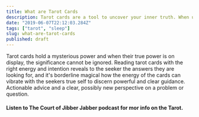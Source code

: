 ```yaml
---
title: What are Tarot Cards
description: Tarot cards are a tool to uncover your inner truth. When used with the right intention, tarot cards will answer your important questions by transferring your heart's energy into a story told in the cards.
date: "2019-06-07T22:12:03.284Z"
tags: ["tarot", "sleep"]
slug: what-are-tarot-cards
published: draft
---
```


Tarot cards hold a mysterious power and when their true power is on display, the significance cannot be ignored. Reading tarot cards with the right energy and intention reveals to the seeker the answers they are looking for, and it's borderline magical how the energy of the cards can vibrate with the seekers true self to discern powerful and clear guidance. Actionable advice and a clear, possibly new perspective on a problem or question. 

#### Listen to The Court of Jibber Jabber podcast for mor info on the Tarot.
